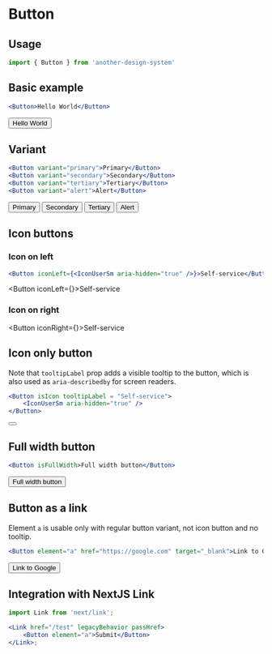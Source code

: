 
# Button

## Usage

```jsx
import { Button } from 'another-design-system'
```

## Basic example

```jsx
<Button>Hello World</Button>
```

<Button>Hello World</Button>

## Variant

```jsx
<Button variant="primary">Primary</Button>
<Button variant="secondary">Secondary</Button>
<Button variant="tertiary">Tertiary</Button>
<Button variant="alert">Alert</Button>
```

<Button variant="primary">Primary</Button>
<Button variant="secondary">Secondary</Button>
<Button variant="tertiary">Tertiary</Button>
<Button variant="alert">Alert</Button>

## Icon buttons

### Icon on left

```jsx
<Button iconLeft={<IconUserSm aria-hidden="true" />}>Self-service</Button>
```

<Button iconLeft={<IconUserSm aria-hidden="true" />}>Self-service</Button>

### Icon on right

<Button iconRight={<IconChevronRightSm aria-hidden="true" />}>Self-service</Button>

## Icon only button

Note that `tooltipLabel` prop adds a visible tooltip  to the button, which is also used as `aria-describedby` for screen readers.

```jsx
<Button isIcon tooltipLabel = "Self-service">
    <IconUserSm aria-hidden="true" />
</Button>
```

<Button isIcon tooltipLabel = "Self-service">
    <IconUserSm aria-hidden="true" />
</Button>


## Full width button

```jsx
<Button isFullWidth>Full width button</Button>
```

<Button isFullWidth>Full width button</Button>

## Button as a link

Element `a` is usable only with regular button variant, not icon button and no tooltip.

```jsx
<Button element="a" href="https://google.com" target="_blank">Link to Google</Button>
```

<Button element="a" href="https://google.com" target="_blank">Link to Google</Button>

## Integration with NextJS Link

```jsx
import Link from 'next/link';

<Link href="/test" legacyBehavior passHref>
    <Button element="a">Submit</Button>
</Link>;
```